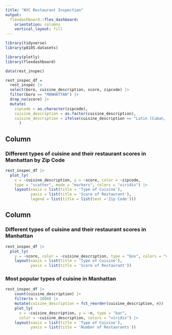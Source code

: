 ```yaml
---
title: "NYC Restaurant Inspection"
output: 
  flexdashboard::flex_dashboard:
    orientation: columns
    vertical_layout: fill
---
```


```r
library(tidyverse)
library(p8105.datasets)

library(plotly)
library(flexdashboard)

data(rest_inspec)

rest_inspec_df =
  rest_inspec |> 
  select(boro, cuisine_description, score, zipcode) |> 
  filter(boro == "MANHATTAN") |> 
  drop_na(score) |> 
  mutate(
    zipcode = as.character(zipcode),
    cuisine_description = as.factor(cuisine_description),
    cuisine_description = ifelse(cuisine_description == "Latin (Cuban, Dominican, Puerto Rican, South & Central American)", paste("Latin American"), paste(cuisine_description))
      ) 
```

Column {data-width=600}
-----------------------------------------------------------------------

### Different types of cuisine and their restaurant scores in Manhattan by Zip Code

```r
rest_inspec_df |> 
  plot_ly(
    x = ~cuisine_description, y = ~score, color = ~zipcode,
    type = "scatter", mode = "markers", colors = "viridis") |> 
    layout(xaxis = list(title = 'Type of Cuisine'), 
           yaxis = list(title = 'Score of Restaurant'),
           legend = list(title = list(text ='Zip Code')))
```

Column {data-width=400}
-----------------------------------------------------------------------

### Different types of cuisine and their restaurant scores in Manhattan

```r
rest_inspec_df |> 
  plot_ly(
    y = ~score, color = ~cuisine_description, type = "box", colors = "viridis") |> 
    layout(xaxis = list(title = 'Type of Cuisine'), 
           yaxis = list(title = 'Score of Restaurant'))
```

### Most popular types of cuisine in Manhattan

```r
rest_inspec_df |> 
    count(cuisine_description) |>  
    filter(n > 1000) |>
    mutate(cuisine_description = fct_reorder(cuisine_description, n)) |> 
    plot_ly(
      x = ~cuisine_description, y = ~n, type = "bar", 
      color = ~cuisine_description, colors = "viridis") |> 
    layout(xaxis = list(title = 'Type of Cuisine'), 
           yaxis = list(title = 'Number of Restaurants'))
```

